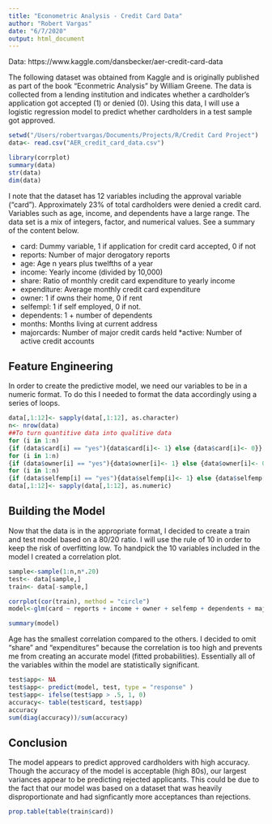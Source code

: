 ```yaml
---
title: "Econometric Analysis - Credit Card Data"
author: "Robert Vargas"
date: "6/7/2020"
output: html_document
---
```

Data: https://www.kaggle.com/dansbecker/aer-credit-card-data

The following dataset was obtained from Kaggle and is originally published as part of the book "Econmetric Analysis" by William Greene. The data is collected from a lending institution and indicates whether a cardholder's application got accepted (1) or denied (0). Using this data, I will use a logistic regression model to predict whether cardholders in a test sample got approved.
```r
setwd("/Users/robertvargas/Documents/Projects/R/Credit Card Project")
data<- read.csv("AER_credit_card_data.csv")

```

```r
library(corrplot)
summary(data)
str(data)
dim(data)
```
I note that the dataset has 12 variables including the approval variable ("card"). Approximately 23% of total cardholders were denied a credit card. Variables such as age, income, and dependents have a large range. The data set is a mix of integers, factor, and numerical values. See a summary of the content below.

* card: Dummy variable, 1 if application for credit card accepted, 0 if not
* reports: Number of major derogatory reports
* age: Age n years plus twelfths of a year
* income: Yearly income (divided by 10,000)
* share: Ratio of monthly credit card expenditure to yearly income
* expenditure: Average monthly credit card expenditure
* owner: 1 if owns their home, 0 if rent
* selfempl: 1 if self employed, 0 if not.
* dependents: 1 + number of dependents
* months: Months living at current address
* majorcards: Number of major credit cards held
*active: Number of active credit accounts

## Feature Engineering
In order to create the predictive model, we need our variables to be in a numeric format. To do this I needed to format the data accordingly using a series of loops.
```r
data[,1:12]<- sapply(data[,1:12], as.character)
n<- nrow(data)
##To turn quantitive data into qualitive data
for (i in 1:n)
{if (data$card[i] == "yes"){data$card[i]<- 1} else {data$card[i]<- 0}}
for (i in 1:n)
{if (data$owner[i] == "yes"){data$owner[i]<- 1} else {data$owner[i]<- 0}}
for (i in 1:n)
{if (data$selfemp[i] == "yes"){data$selfemp[i]<- 1} else {data$selfemp[i]<- 0}}
data[,1:12]<- sapply(data[,1:12], as.numeric)

```

## Building the Model
Now that the data is in the appropriate format, I decided to create a train and test model based on a 80/20 ratio. I will use the rule of 10 in order to keep the risk of overfitting low. To handpick the 10 variables included in the model I created a correlation plot. 
```r
sample<-sample(1:n,n*.20)
test<- data[sample,]
train<- data[-sample,]

corrplot(cor(train), method = "circle")
model<-glm(card ~ reports + income + owner + selfemp + dependents + majorcards + active,family = binomial,data = train)

summary(model)
```
Age has the smallest correlation compared to the others. I decided to omit "share" and "expenditures" because the correlation is too high and prevents me from creating an accurate model (fitted probabilities). Essentially all of the variables within the model are statistically significant.

```r
test$app<- NA
test$app<- predict(model, test, type = "response" )
test$app<- ifelse(test$app > .5, 1, 0)
accuracy<- table(test$card, test$app)
accuracy
sum(diag(accuracy))/sum(accuracy)
```
## Conclusion
The model appears to predict approved cardholders with high accuracy. Though the accuracy of the model is acceptable (high 80s), our largest variances appear to be predicting rejected applicants. This could be due to the fact that our model was based on a dataset that was heavily disproportionate and had signficantly more acceptances than rejections.

```r
prop.table(table(train$card))
```

